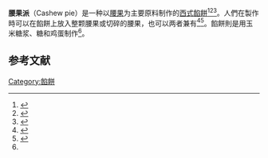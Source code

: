 {{Infobox prepared food
| name             = 腰果派
| image            = 
| caption          = 
| alternate_name   = 
| country          = [[美国|美国]]
| region           = 
| creator          = 
| course           = 
| type             = [[西式餡餅|西式餡餅]]
| served           = 
| main_ingredient  = [[腰果|腰果]]
| variations       = 
| calories         = 
| other            = 
}}'''腰果派'''（Cashew pie）是一种以[[腰果|腰果]]为主要原料制作的[[西式餡餅|西式餡餅]]<ref name="Crocker 2013">{{cite book |last = Crocker |first = B. |title = Betty Crocker The Big Book of Pies and Tarts |publisher = Houghton Mifflin Harcourt |series = Betty Crocker Cooking |year=2013 |isbn = 978-0-544-17832-8 |url = https://books.google.com/books?id=zko2lOjMMF0C&pg=PA79 |page = 79 }}</ref><ref name="Rosengarten 2004">{{cite book |last = Rosengarten |first = F. |title = The Book of Edible Nuts |publisher = Dover Publications |year=2004 |isbn = 978-0-486-43499-5 |url = https://books.google.com/books?id=7CK8LFCcvtcC&pg=PA49 |page = 49 }}</ref><ref name="GH">{{cite magazine |url = https://books.google.com/books?id=I-07AAAAMAAJ |title = Cashew Pie |magazine = Good Housekeeping |volume = Volume 165 |year = 1967 |access-date = 4 April 2016 |page = 127 }}</ref>。人們在製作時可以在餡餅上放入整颗腰果或切碎的腰果，也可以两者兼有<ref name="Crocker 2013">{{cite book |last = Crocker |first = B. |title = Betty Crocker The Big Book of Pies and Tarts |publisher = Houghton Mifflin Harcourt |series = Betty Crocker Cooking |year=2013 |isbn = 978-0-544-17832-8 |url = https://books.google.com/books?id=zko2lOjMMF0C&pg=PA79 |page = 79 }}</ref><ref name="Hundt Westmeyer 2013">{{cite book |last1 = Hundt |first1 = L. |last2 = Westmeyer |first2 = C. |title = Sweetie-licious Pies: Eat Pie, Love Life |publisher = skirt! |year = 2013 |isbn = 978-0-7627-8752-4 |url = https://books.google.com/books?id=zU1YAQAAQBAJ&pg=PA34 |pages = 34–35 }}</ref>。餡餅則是用玉米糖浆、糖和鸡蛋制作<ref name="Crocker 2013"/>。

==参考文献==
{{reflist}}

[[Category:餡餅|Category:餡餅]]